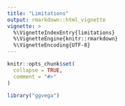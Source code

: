 ```yaml
---
title: "Limitations"
output: rmarkdown::html_vignette
vignette: >
  %\VignetteIndexEntry{limitations}
  %\VignetteEngine{knitr::rmarkdown}
  %\VignetteEncoding{UTF-8}
---
```


```r
knitr::opts_chunk$set(
  collapse = TRUE,
  comment = "#>"
)
```

```r
library("ggvega")
```

